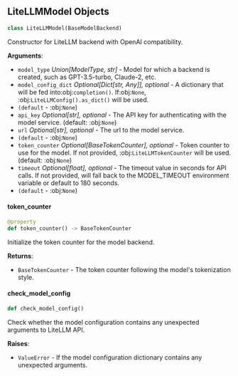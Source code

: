 <a id="camel.models.litellm_model"></a>

<a id="camel.models.litellm_model.LiteLLMModel"></a>

## LiteLLMModel Objects

```python
class LiteLLMModel(BaseModelBackend)
```

Constructor for LiteLLM backend with OpenAI compatibility.

**Arguments**:

- `model_type` _Union[ModelType, str]_ - Model for which a backend is
  created, such as GPT-3.5-turbo, Claude-2, etc.
- `model_config_dict` _Optional[Dict[str, Any]], optional_ - A dictionary
  that will be fed into:obj:`completion()`. If:obj:`None`,
  :obj:`LiteLLMConfig().as_dict()` will be used.
- `(default` - :obj:`None`)
- `api_key` _Optional[str], optional_ - The API key for authenticating with
  the model service. (default: :obj:`None`)
- `url` _Optional[str], optional_ - The url to the model service.
- `(default` - :obj:`None`)
- `token_counter` _Optional[BaseTokenCounter], optional_ - Token counter to
  use for the model. If not provided, :obj:`LiteLLMTokenCounter` will
  be used. (default: :obj:`None`)
- `timeout` _Optional[float], optional_ - The timeout value in seconds for
  API calls. If not provided, will fall back to the MODEL_TIMEOUT
  environment variable or default to 180 seconds.
- `(default` - :obj:`None`)

<a id="camel.models.litellm_model.LiteLLMModel.token_counter"></a>

#### token\_counter

```python
@property
def token_counter() -> BaseTokenCounter
```

Initialize the token counter for the model backend.

**Returns**:

- `BaseTokenCounter` - The token counter following the model's
  tokenization style.

<a id="camel.models.litellm_model.LiteLLMModel.check_model_config"></a>

#### check\_model\_config

```python
def check_model_config()
```

Check whether the model configuration contains any unexpected
arguments to LiteLLM API.

**Raises**:

- `ValueError` - If the model configuration dictionary contains any
  unexpected arguments.

